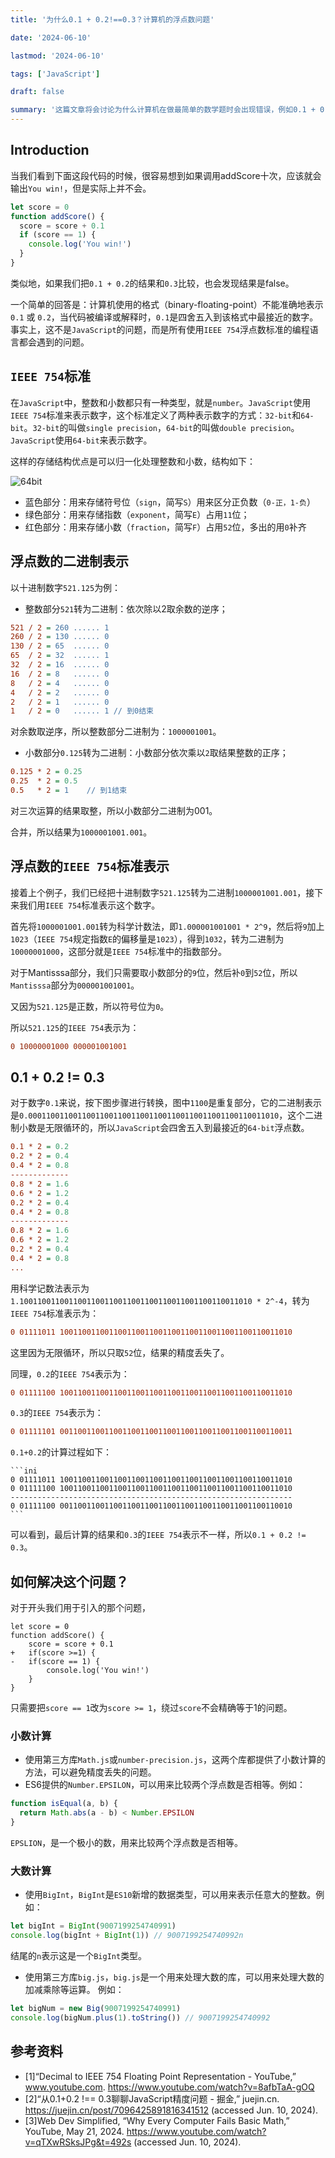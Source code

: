 ```yaml
---
title: '为什么0.1 + 0.2!==0.3？计算机的浮点数问题'

date: '2024-06-10'

lastmod: '2024-06-10'

tags: ['JavaScript']

draft: false

summary: '这篇文章将会讨论为什么计算机在做最简单的数学题时会出现错误，例如0.1 + 0.2 != 0.3。文章涉及IEEE 754标准，浮点数的二进制表示，以及如何解决这个问题等。'
---
```


## Introduction

当我们看到下面这段代码的时候，很容易想到如果调用addScore十次，应该就会输出`You win!`，但是实际上并不会。

```javascript
let score = 0
function addScore() {
  score = score + 0.1
  if (score == 1) {
    console.log('You win!')
  }
}
```

类似地，如果我们把`0.1 + 0.2`的结果和`0.3`比较，也会发现结果是false。

一个简单的回答是：计算机使用的格式（binary-floating-point）不能准确地表示 `0.1` 或 `0.2`，当代码被编译或解释时，`0.1`是四舍五入到该格式中最接近的数字。
事实上，这不是`JavaScript`的问题，而是所有使用`IEEE 754`浮点数标准的编程语言都会遇到的问题。

<TOCInline toc={props.toc} exclude="Introduction" />

## `IEEE 754`标准

在`JavaScript`中，整数和小数都只有一种类型，就是`number`。`JavaScript`使用`IEEE 754`标准来表示数字，这个标准定义了两种表示数字的方式：`32-bit`和`64-bit`。`32-bit`的叫做`single precision`，`64-bit`的叫做`double precision`。`JavaScript`使用`64-bit`来表示数字。

这样的存储结构优点是可以归一化处理整数和小数，结构如下：

<Image
  alt="64bit"
  width={800}
  height={200}
  src="/static/images/blog-06-2024/computer-fail-math1.png"
/>

- 蓝色部分：用来存储符号位（`sign`，简写`S`）用来区分正负数（`0-正，1-负`）
- 绿色部分：用来存储指数（`exponent`，简写`E`）占用`11`位；
- 红色部分：用来存储小数（`fraction`，简写`F`）占用`52`位，多出的用`0`补齐

## 浮点数的二进制表示

以十进制数字`521.125`为例：

- 整数部分`521`转为二进制：依次除以2取余数的逆序；

```ini
521 / 2 = 260 ...... 1
260 / 2 = 130 ...... 0
130 / 2 = 65  ...... 0
65  / 2 = 32  ...... 1
32  / 2 = 16  ...... 0
16  / 2 = 8   ...... 0
8   / 2 = 4   ...... 0
4   / 2 = 2   ...... 0
2   / 2 = 1   ...... 0
1   / 2 = 0   ...... 1 // 到0结束
```

对余数取逆序，所以整数部分二进制为：`1000001001`。

- 小数部分`0.125`转为二进制：小数部分依次乘以`2`取结果整数的正序；

```ini
0.125 * 2 = 0.25
0.25  * 2 = 0.5
0.5   * 2 = 1    // 到1结束
```

对三次运算的结果取整，所以小数部分二进制为001。

合并，所以结果为`1000001001.001`。

## 浮点数的`IEEE 754`标准表示

接着上个例子，我们已经把十进制数字`521.125`转为二进制`1000001001.001`，接下来我们用`IEEE 754`标准表示这个数字。

首先将`1000001001.001`转为科学计数法，即`1.000001001001 * 2^9`，然后将`9`加上`1023`（`IEEE 754`规定指数`E`的偏移量是`1023`），得到`1032`，转为二进制为`10000001000`，这部分就是`IEEE 754`标准中的指数部分。

对于Mantisssa部分，我们只需要取小数部分的`9`位，然后补`0`到`52`位，所以`Mantisssa`部分为`000001001001`。

又因为`521.125`是正数，所以符号位为`0`。

所以`521.125`的`IEEE 754`表示为：

```ini
0 10000001000 000001001001
```

## 0.1 + 0.2 != 0.3

对于数字`0.1`来说，按下图步骤进行转换，图中`1100`是重复部分，它的二进制表示是`0.00011001100110011001100110011001100110011001100110011010`，这个二进制小数是无限循环的，所以`JavaScript`会四舍五入到最接近的`64-bit`浮点数。

```ini
0.1 * 2 = 0.2
0.2 * 2 = 0.4
0.4 * 2 = 0.8
-------------
0.8 * 2 = 1.6
0.6 * 2 = 1.2
0.2 * 2 = 0.4
0.4 * 2 = 0.8
-------------
0.8 * 2 = 1.6
0.6 * 2 = 1.2
0.2 * 2 = 0.4
0.4 * 2 = 0.8
...
```

用科学记数法表示为`1.1001100110011001100110011001100110011001100110011010 * 2^-4`，转为`IEEE 754`标准表示为：

```ini
0 01111011 1001100110011001100110011001100110011001100110011010
```

这里因为无限循环，所以只取`52`位，结果的精度丢失了。

同理，`0.2`的`IEEE 754`表示为：

```ini
0 01111100 1001100110011001100110011001100110011001100110011010
```

`0.3`的`IEEE 754`表示为：

```ini
0 01111101 0011001100110011001100110011001100110011001100110011
```

`0.1+0.2`的计算过程如下：

    ```ini
    0 01111011 1001100110011001100110011001100110011001100110011010
    0 01111100 1001100110011001100110011001100110011001100110011010
    ---------------------------------------------------------------
    0 01111100 0011001100110011001100110011001100110011001100110010
    ```

可以看到，最后计算的结果和`0.3`的`IEEE 754`表示不一样，所以`0.1 + 0.2 != 0.3`。

## 如何解决这个问题？

对于开头我们用于引入的那个问题，

```diff-js
let score = 0
function addScore() {
    score = score + 0.1
+   if(score >=1) {
-   if(score == 1) {
        console.log('You win!')
    }
}
```

只需要把`score == 1`改为`score >= 1`，绕过`score`不会精确等于1的问题。

### 小数计算

- 使用第三方库`Math.js`或`number-precision.js`，这两个库都提供了小数计算的方法，可以避免精度丢失的问题。
- ES6提供的`Number.EPSILON`，可以用来比较两个浮点数是否相等。例如：

```javascript
function isEqual(a, b) {
  return Math.abs(a - b) < Number.EPSILON
}
```

`EPSLION`，是一个极小的数，用来比较两个浮点数是否相等。

### 大数计算

- 使用`BigInt`，`BigInt`是`ES10`新增的数据类型，可以用来表示任意大的整数。例如：

```javascript
let bigInt = BigInt(9007199254740991)
console.log(bigInt + BigInt(1)) // 9007199254740992n
```

结尾的`n`表示这是一个`BigInt`类型。

- 使用第三方库`big.js`，`big.js`是一个用来处理大数的库，可以用来处理大数的加减乘除等运算。
  例如：

```javascript
let bigNum = new Big(9007199254740991)
console.log(bigNum.plus(1).toString()) // 9007199254740992
```

## 参考资料

- [1]“Decimal to IEEE 754 Floating Point Representation - YouTube,” www.youtube.com. https://www.youtube.com/watch?v=8afbTaA-gOQ
- [2]“从0.1+0.2 !== 0.3聊聊JavaScript精度问题 - 掘金,” juejin.cn. https://juejin.cn/post/7096425891816341512 (accessed Jun. 10, 2024).
- [3]Web Dev Simplified, “Why Every Computer Fails Basic Math,” YouTube, May 21, 2024. https://www.youtube.com/watch?v=qTXwRSksJPg&t=492s (accessed Jun. 10, 2024).
